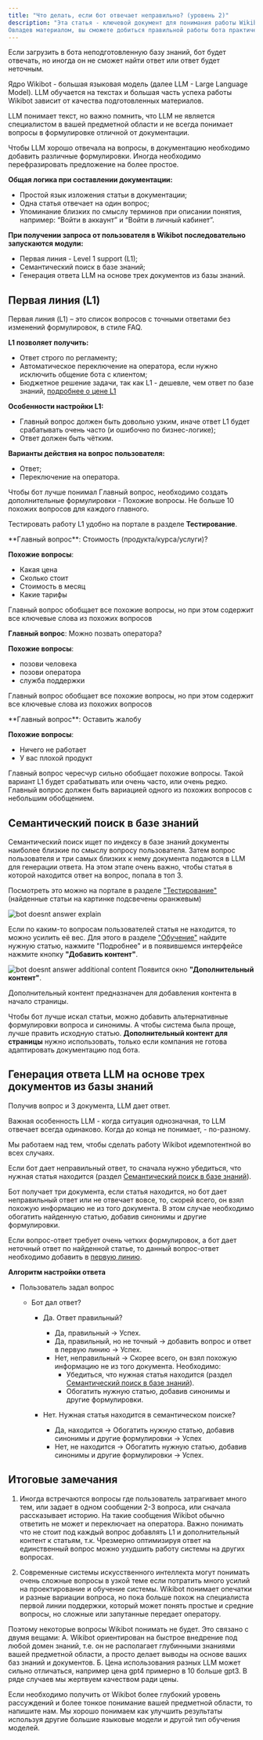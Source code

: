 ---
title: "Что делать, если бот отвечает неправильно? (уровень 2)"
description: "Эта статья - ключевой документ для понимания работы Wikibot и тонкой настройки бота. 
Овладев материалом, вы сможете добиться правильной работы бота практически в любых случаях."
---

Если загрузить в бота неподготовленную базу знаний, бот будет отвечать, но иногда он не сможет найти ответ или ответ будет неточным.

Ядро Wikibot - большая языковая модель (далее LLM - Large Language Model).
LLM обучается на текстах и большая часть успеха работы Wikibot зависит от качества подготовленных материалов.

LLM понимает текст, но важно помнить, что LLM не является специалистом в вашей предметной области и не всегда понимает вопросы в формулировке отличной от документации.

Чтобы LLM хорошо отвечала на вопросы, в документацию необходимо добавить различные формулировки. Иногда необходимо перефразировать предложение на более простоe.

**Общая логика при составлении документации:**

- Простой язык изложения статьи в документации;
- Одна статья отвечает на один вопрос;
- Упоминание близких по смыслу терминов при описании понятия, например: “Войти в аккаунт” и “Войти в личный кабинет”.

**При получении запроса от пользователя в Wikibot последовательно запускаются модули:**

- Первая линия - Level 1 support (L1);
- Семантический поиск в базе знаний;
- Генерация ответа LLM на основе трех документов из базы знаний.

## Первая линия (L1)

Первая линия (L1) – это список вопросов с точными ответами без изменений формулировок, в стиле FAQ.

**L1 позволяет получить:**

- Ответ строго по регламенту;
- Автоматическое переключение на оператора, если нужно исключить общение бота с клиентом;
- Бюджетное решение задачи, так как L1 - дешевле, чем ответ по базе знаний, [подробнее о цене L1](https://Wikibot.pro/pricing)

**Особенности настройки L1:**

- Главный вопрос должен быть довольно узким, иначе ответ L1 будет срабатывать очень часто (и ошибочно по бизнес-логике);
- Ответ должен быть чётким.

**Варианты действия на вопрос пользователя:**

- Ответ;
- Переключение на оператора.

<Tip>
  Чтобы бот лучше понимал Главный вопрос, необходимо создать дополнительные
  формулировки - Похожие вопросы. Не больше 10 похожих вопросов для каждого
  главного.
</Tip>

Тестировать работу L1 удобно на портале в разделе **Тестирование**.

<Accordion title="Хороший пример L1">
  **Главный вопрос**:	Стоимость (продукта/курса/услуги)?

**Похожие вопросы**:

- Какая цена
- Сколько стоит
- Стоимость в месяц
- Какие тарифы

<Note>
  Главный вопрос обобщает все похожие вопросы, но при этом содержит все ключевые
  слова из похожих вопросов
</Note>

**Главный вопрос**: Можно позвать оператора?

**Похожие вопросы**:

- позови человека
- позови оператора
- служба поддержки

<Note>Главный вопрос обобщает все похожие вопросы, но при этом содержит все ключевые слова из похожих вопросов</Note>
</Accordion>

<Accordion title="Плохой пример L1">
**Главный вопрос**: Оставить жалобу

**Похожие вопросы**:

- Ничего не работает
- У вас плохой продукт

<Note>Главный вопрос чересчур сильно обобщает похожие вопросы. Такой вариант L1 будет срабатывать или очень часто, или очень редко. 
Главный вопрос должен быть вариацией одного из похожих вопросов с небольшим обобщением.</Note>
</Accordion>

## Семантический поиск в базе знаний

Семантический поиск ищет по индексу в базе знаний документы наиболее близкие по смыслу вопросу пользователя.
Затем вопрос пользователя и три самых близких к нему документа подаются в LLM для генерации ответа.
На этом этапе очень важно, чтобы статья в которой находится ответ на вопрос, попала в топ 3.

Посмотреть это можно на портале в разделе ["Тестирование"](/lk/testing) (найденные статьи на картинке подсвечены оранжевым)

<img
  src="/images/guides-bot-doesnt-answer-explain.jpg"
  alt="bot doesnt answer explain"
/>

Если по каким-то вопросам пользователей статья не находится, то можно усилить её вес.
Для этого в разделе ["Обучение"](/lk/learn#baza-znaniy) найдите нужную статью, нажмите "Подробнее" и в появившемся интерфейсе нажмите кнопку **"Добавить контент"**.

<img
  src="/images/guides-bot-doesnt-answer-keywords.jpg"
  alt="bot doesnt answer additional content"
/>
Появится окно **"Дополнительный контент"**.

Дополнительный контент предназначен для добавления контента в начало страницы. 

Чтобы бот лучше искал статьи, можно добавить альтернативные формулировки вопроса и синонимы.
А чтобы система была проще, лучше править исходную статью. **Дополнительный контент для страницы** нужно использовать, только если компания не готова адаптировать документацию под бота.

## Генерация ответа LLM на основе трех документов из базы знаний

Получив вопрос и 3 документа, LLM дает ответ.

Важная особенность LLM - когда ситуация однозначная, то LLM отвечает всегда одинаково. Когда до конца не понимает, - по-разному.

Мы работаем над тем, чтобы сделать работу Wikibot идемпотентной во всех случаях.

Если бот дает неправильный ответ, то сначала нужно убедиться, что нужная статья находится (раздел [Семантический поиск в базе знаний](#semanticheskiy-poisk-v-baze-znaniy)).

Бот получает три документа, если статья находится, но бот дает неправильный ответ или не отвечает вовсе, то, скорей всего, он взял похожую информацию не из того документа.
В этом случае необходимо обогатить найденную статью, добавив синонимы и другие формулировки.

Если вопрос-ответ требует очень четких формулировок, а бот дает неточный ответ по найденной статье, то данный вопрос-ответ необходимо добавить в [первую линию](/lk/learn#vopros-otvet).

**Алгоритм настройки ответа**

- Пользователь задал вопрос

  - Бот дал ответ?

    - Да. Ответ правильный?

      - Да, правильный → Успех.
      - Да, правильный, но не точный → добавить вопрос и ответ в первую линию → Успех.
      - Нет, неправильный → Скорее всего, он взял похожую информацию не из того документа. Необходимо:
        - Убедиться, что нужная статья находится (раздел [Семантический поиск в базе знаний](#semanticheskiy-poisk-v-baze-znaniy)).
        - Обогатить нужную статью, добавив синонимы и другие формулировки.

    - Нет. Нужная статья находится в семантическом поиске?
      - Да, находится → Обогатить нужную статью, добавив синонимы и другие формулировки → Успех
      - Нет, не находится → Обогатить нужную статью, добавив синонимы и другие формулировки → Успех.

## Итоговые замечания

1. Иногда встречаются вопросы где пользователь затрагивает много тем, или задает в одном сообщении 2-3 вопроса, или сначала рассказывает историю. На такие сообщения Wikibot обычно ответить не может и переключает на оператора. Важно понимать что не стоит под каждый вопрос добавлять L1 и дополнительный контент к статьям, т.к. Чрезмерно оптимизируя ответ на единственный вопрос можно ухудшить работу системы на других вопросах.

2. Современные системы искусственного интеллекта могут понимать очень сложные вопросы в узкой теме если потратить много усилий на проектирование и обучение системы. Wikibot понимает опечатки и разные вариации вопроса, но пока больше похож на специалиста первой линии поддержки, который может понять простые и средние вопросы, но сложные или запутанные передает оператору. 

Поэтому некоторые вопросы Wikibot понимать не будет.
Это связано с двумя вещами:
А. Wikibot ориентирован на быстрое внедрение под любой домен знаний, т.е. он не располагает глубинными знаниями вашей предметной области, а просто делает выводы на основе ваших баз знаний и документов.
Б. Цена использования разных LLM может сильно отличаться, например цена gpt4 примерно в 10 больше gpt3. В ряде случаев мы жертвуем качеством ради цены.

Если необходимо получить от Wikibot более глубокий уровень рассуждений и более тонкое понимание вашей предметной области, то напишите нам. Мы хорошо понимаем как улучшить результаты используя другие большие языковые модели и другой тип обучения моделей.
